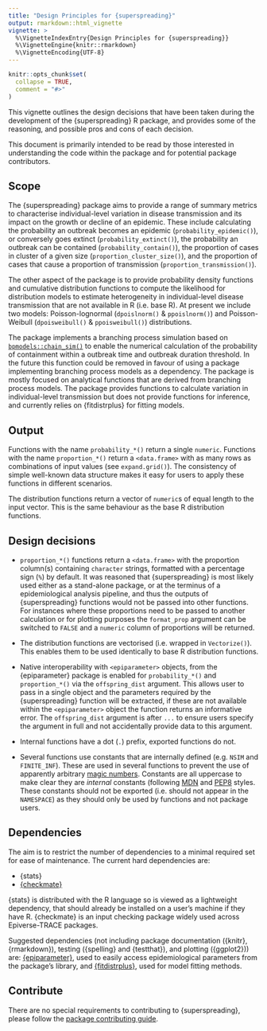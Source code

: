 ```yaml
---
title: "Design Principles for {superspreading}"
output: rmarkdown::html_vignette
vignette: >
  %\VignetteIndexEntry{Design Principles for {superspreading}}
  %\VignetteEngine{knitr::rmarkdown}
  %\VignetteEncoding{UTF-8}
---
```


```r
knitr::opts_chunk$set(
  collapse = TRUE,
  comment = "#>"
)
```

This vignette outlines the design decisions that have been taken during the development of the {superspreading} R package, and provides some of the reasoning, and possible pros and cons of each decision.

This document is primarily intended to be read by those interested in understanding the code within the package and for potential package contributors.

## Scope

The {superspreading} package aims to provide a range of summary metrics to characterise individual-level variation in disease transmission and its impact on the growth or decline of an epidemic. These include calculating the probability an outbreak becomes an epidemic (`probability_epidemic()`), or conversely goes extinct (`probability_extinct()`), the probability an outbreak can be contained (`probability_contain()`), the proportion of cases in cluster of a given size (`proportion_cluster_size()`), and the proportion of cases that cause a proportion of transmission (`proportion_transmission()`).

The other aspect of the package is to provide probability density functions and cumulative distribution functions to compute the likelihood for distribution models to estimate heterogeneity in individual-level disease transmission that are not available in R (i.e. base R). At present we include two models: Poisson-lognormal (`dpoislnorm()` & `ppoislnorm()`) and Poisson-Weibull (`dpoisweibull()` & `ppoisweibull()`) distributions.

The package implements a branching process simulation based on [`bpmodels::chain_sim()`](https://github.com/epiforecasts/bpmodels/blob/3d892baa64b6bc239d6e4cf4430d7c5f1b4d0591/R/simulate.r) to enable the numerical calculation of the probability of containment within a outbreak time and outbreak duration threshold. In the future this function could be removed in favour of using a package implementing branching process models as a dependency. The package is mostly focused on analytical functions that are derived from branching process models. The package provides functions to calculate variation in individual-level transmission but does not provide functions for inference, and currently relies on {fitdistrplus} for fitting models.

## Output

Functions with the name `probability_*()` return a single `numeric`. Functions with the name `proportion_*()` return a `<data.frame>` with as many rows as combinations of input values (see `expand.grid()`). The consistency of simple well-known data structure makes it easy for users to apply these functions in different scenarios.

The distribution functions return a vector of `numeric`s of equal length to the input vector. This is the same behaviour as the base R distribution functions.

## Design decisions

- `proportion_*()` functions return a `<data.frame>` with the proportion column(s) containing `character` strings, formatted with a percentage sign (`%`) by default. It was reasoned that {superspreading} is most likely used either as a stand-alone package, or at the terminus of a epidemiological analysis pipeline, and thus the outputs of {superspreading} functions would not be passed into other functions. For instances where these proportions need to be passed to another calculation or for plotting purposes the `format_prop` argument can be switched to `FALSE` and a `numeric` column of proportions will be returned.

- The distribution functions are vectorised (i.e. wrapped in `Vectorize()`). This enables them to be used identically to base R distribution functions.

- Native interoperability with `<epiparameter>` objects, from the {epiparameter} package is enabled for `probability_*()` and `proportion_*()` via the `offspring_dist` argument. This allows user to pass in a single object and the parameters required by the {superspreading} function will be extracted, if these are not available within the `<epiparameter>` object the function returns an informative error. The `offspring_dist` argument is after `...` to ensure users specify the argument in full and not accidentally provide data to this argument.

- Internal functions have a dot (`.`) prefix, exported functions do not.

- Several functions use constants that are internally defined (e.g. `NSIM` and `FINITE_INF`). These are used in several functions to prevent the use of apparently arbitrary [magic numbers](https://en.wikipedia.org/wiki/Magic_number_(programming)). Constants are all uppercase to make clear they are _internal_ constants (following [MDN](https://developer.mozilla.org/en-US/docs/Web/JavaScript/Reference/Statements/const#basic_const_usage) and [PEP8](https://peps.python.org/pep-0008/#constants) styles. These constants should not be exported (i.e. should not appear in the `NAMESPACE`) as they should only be used by functions and not package users.

## Dependencies

The aim is to restrict the number of dependencies to a minimal required set for ease of maintenance. The current hard dependencies are:

* {stats}
* [{checkmate}](https://CRAN.R-project.org/package=checkmate)

{stats} is distributed with the R language so is viewed as a lightweight dependency, that should already be installed on a user's machine if they have R. {checkmate} is an input checking package widely used across Epiverse-TRACE packages.

Suggested dependencies (not including package documentation ({knitr}, {rmarkdown}), testing ({spelling} and {testthat}), and plotting ({ggplot2})) are: [{epiparameter}](https://github.com/epiverse-trace/epiparameter), used to easily access epidemiological parameters from the package's library, and [{fitdistrplus}](https://CRAN.R-project.org/package=fitdistrplus), used for model fitting methods.

## Contribute

There are no special requirements to contributing to {superspreading}, please follow the [package contributing guide](https://github.com/epiverse-trace/.github/blob/main/CONTRIBUTING.md).
